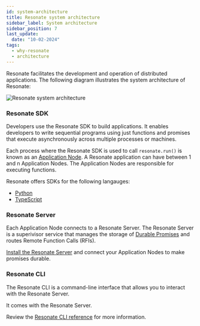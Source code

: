 ```yaml
---
id: system-architecture
title: Resonate system architecture
sidebar_label: System architecture
sidebar_position: 7
last_update:
  date: "10-02-2024"
tags:
  - why-resonate
  - architecture
---
```


Resonate facilitates the development and operation of distributed applications.
The following diagram illustrates the system architecture of Resonate:

![Resonate system architecture](/img/resonate-architecture.svg)

### Resonate SDK

Developers use the Resonate SDK to build applications.
It enables developers to write sequential programs using just functions and promises that execute asynchronously across multiple processes or machines.

Each process where the Resonate SDK is used to call `resonate.run()` is known as an [Application Node](/concepts/application-node).
A Resonate application can have between 1 and n Application Nodes.
The Application Nodes are responsible for executing functions.

Resonate offers SDKs for the following langauges:

- [Python](/develop/python)
- [TypeScript](/develop/typescript)

### Resonate Server

Each Application Node connects to a Resonate Server.
The Resonate Server is a superivisor service that manages the storage of [Durable Promises](/concepts/durable-promise) and routes Remote Function Calls (RFIs).

[Install the Resonate Server](/get-started/server-quickstart) and connect your Application Nodes to make promises durable.

### Resonate CLI

The Resonate CLI is a command-line interface that allows you to interact with the Resonate Server.

It comes with the Resonate Server.

Review the [Resonate CLI reference](/operate/cli-reference) for more information.
